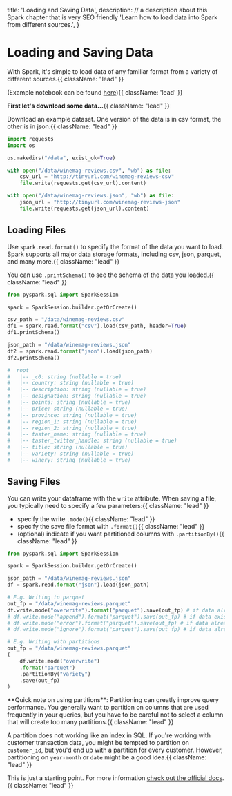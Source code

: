   title: 'Loading and Saving Data',
  description:
    // a description about this Spark chapter that is very SEO friendly
    'Learn how to load data into Spark from different sources.',
}

# Loading and Saving Data

With Spark, it's simple to load data of any familiar format from a variety of different sources.{{ className: "lead" }}

(Example notebook can be found [here](https://colab.research.google.com/drive/15wVQ_UdFJgUYtdFAAJhKPFZX2DDst7d7?usp=sharing)){{ className: 'lead' }}

**First let's download some data...**{{ className: "lead" }}

Download an example dataset. One version of the data is in csv format, the other is in json.{{ className: "lead" }}

```python {{ title: "Python" }}
import requests
import os

os.makedirs("/data", exist_ok=True)

with open("/data/winemag-reviews.csv", "wb") as file:
    csv_url = "http://tinyurl.com/winemag-reviews-csv"
    file.write(requests.get(csv_url).content)

with open("/data/winemag-reviews.json", "wb") as file:
    json_url = "http://tinyurl.com/winemag-reviews-json"
    file.write(requests.get(json_url).content)
```

## Loading Files

Use `spark.read.format()` to specify the format of the data you want to load. Spark supports all major data storage formats, including csv, json, parquet, and many more.{{ className: "lead" }}

You can use `.printSchema()` to see the schema of the data you loaded.{{ className: "lead" }}

```python {{ title: "Python" }}
from pyspark.sql import SparkSession

spark = SparkSession.builder.getOrCreate()

csv_path = "/data/winemag-reviews.csv"
df1 = spark.read.format("csv").load(csv_path, header=True)
df1.printSchema()

json_path = "/data/winemag-reviews.json"
df2 = spark.read.format("json").load(json_path)
df2.printSchema()

#  root
#   |-- _c0: string (nullable = true)
#   |-- country: string (nullable = true)
#   |-- description: string (nullable = true)
#   |-- designation: string (nullable = true)
#   |-- points: string (nullable = true)
#   |-- price: string (nullable = true)
#   |-- province: string (nullable = true)
#   |-- region_1: string (nullable = true)
#   |-- region_2: string (nullable = true)
#   |-- taster_name: string (nullable = true)
#   |-- taster_twitter_handle: string (nullable = true)
#   |-- title: string (nullable = true)
#   |-- variety: string (nullable = true)
#   |-- winery: string (nullable = true)
```

## Saving Files

You can write your dataframe with the `write` attribute. When saving a file, you typically need to specify a few parameters:{{ className: "lead" }}
- specify the write `.mode()`{{ className: "lead" }}
- specify the save file format with `.format()`{{ className: "lead" }}
- (optional) indicate if you want partitioned columns with `.partitionBy()`{{ className: "lead" }}

```python
from pyspark.sql import SparkSession

spark = SparkSession.builder.getOrCreate()

json_path = "/data/winemag-reviews.json"
df = spark.read.format("json").load(json_path)

# E.g. Writing to parquet
out_fp = "/data/winemag-reviews.parquet"
df.write.mode("overwrite").format("parquet").save(out_fp) # if data already exists, overwrite
# df.write.mode("append").format("parquet").save(out_fp) # if data exists, append, otherwise create
# df.write.mode("error").format("parquet").save(out_fp) # if data already exists, throw exception
# df.write.mode("ignore").format("parquet").save(out_fp) # if data alread exists, do nothing

# E.g. Writing with partitions
out_fp = "/data/winemag-reviews.parquet"
(
    df.write.mode("overwrite")
    .format("parquet")
    .partitionBy("variety")
    .save(out_fp)
)
```

<Note>
**Quick note on using partitions**: Partitioning can greatly improve query performance. You generally want to partition on columns that are used frequently in your queries, but you have to be careful not to select a column that will create too many partitions.{{ className: "lead" }}

A partition does not working like an index in SQL. If you're working with customer transaction data, you might be tempted to partition on `customer_id`, but you'd end up with a partition for every customer. However, partitioning on `year-month` or `date` might be a good idea.{{ className: "lead" }}
</Note>

This is just a starting point. For more information [check out the official docs](https://spark.apache.org/docs/latest/sql-data-sources-load-save-functions.html).{{ className: "lead" }}